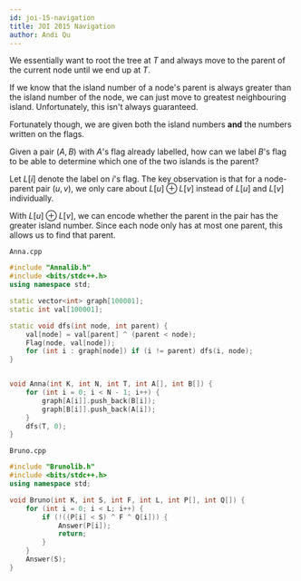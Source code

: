 ```yaml
---
id: joi-15-navigation
title: JOI 2015 Navigation
author: Andi Qu
---
```


We essentially want to root the tree at $T$ and always move to the parent of the current node until we end up at $T$.

<Spoiler title="Hint 1">

If we know that the island number of a node's parent is always greater than the island number of the node, we can just move to greatest neighbouring island. Unfortunately, this isn't always guaranteed.

Fortunately though, we are given both the island numbers **and** the numbers written on the flags.

</Spoiler>

<Spoiler title="Hint 2">

Given a pair $(A, B)$ with $A$'s flag already labelled, how can we label $B$'s flag to be able to determine which one of the two islands is the parent?

</Spoiler>

<Spoiler title="Solution">

Let $L[i]$ denote the label on $i$'s flag. The key observation is that for a node-parent pair $(u, v)$, we only care about $L[u] \oplus L[v]$ instead of $L[u]$ and $L[v]$ individually.

With $L[u] \oplus L[v]$, we can encode whether the parent in the pair has the greater island number. Since each node only has at most one parent, this allows us to find that parent.

`Anna.cpp`
```cpp
#include "Annalib.h"
#include <bits/stdc++.h>
using namespace std;

static vector<int> graph[100001];
static int val[100001];

static void dfs(int node, int parent) {
    val[node] = val[parent] ^ (parent < node);
    Flag(node, val[node]);
    for (int i : graph[node]) if (i != parent) dfs(i, node);
}


void Anna(int K, int N, int T, int A[], int B[]) {
    for (int i = 0; i < N - 1; i++) {
        graph[A[i]].push_back(B[i]);
        graph[B[i]].push_back(A[i]);
    }
    dfs(T, 0);
}
```

`Bruno.cpp`
```cpp
#include "Brunolib.h"
#include <bits/stdc++.h>
using namespace std;

void Bruno(int K, int S, int F, int L, int P[], int Q[]) {
    for (int i = 0; i < L; i++) {
        if (!((P[i] < S) ^ F ^ Q[i])) {
            Answer(P[i]);
            return;
        }
    }
    Answer(S);
}
```

</Spoiler>
